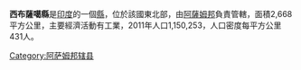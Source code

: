 '''西布薩噶縣'''是[[印度|印度]]的一個[[縣|縣]]，位於該國東北部，由[[阿薩姆邦|阿薩姆邦]]負責管轄，面積2,668平方公里，主要經濟活動有工業，2011年人口1,150,253，人口密度每平方公里431人。

{{coord|26|59|03.90|N|94|37|53.07|E|display=title}}

{{印度行政区划小作品}}
[[Category:阿萨姆邦辖县|Category:阿萨姆邦辖县]]